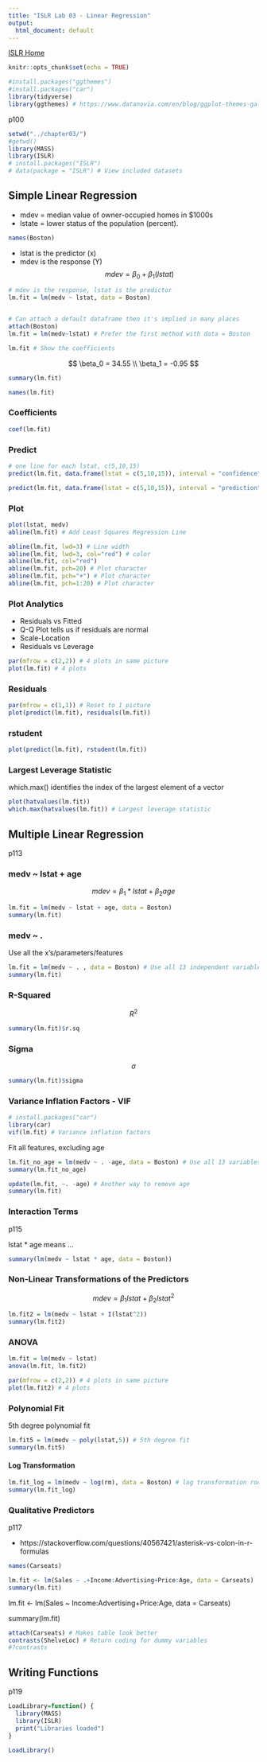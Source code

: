 ```yaml
---
title: "ISLR Lab 03 - Linear Regression"
output:
  html_document: default
---
```

[ISLR Home](../index.html)

```r
knitr::opts_chunk$set(echo = TRUE)
```

```r
#install.packages("ggthemes")
#install.packages("car")
library(tidyverse)
library(ggthemes) # https://www.datanovia.com/en/blog/ggplot-themes-gallery/
```

p100
```r
setwd("../chapter03/")
#getwd()
library(MASS)
library(ISLR)
# install.packages("ISLR")
# data(package = "ISLR") # View included datasets
```

## Simple Linear Regression ####

- mdev = median value of owner-occupied homes in \$1000s
- lstate = lower status of the population (percent).

```r
names(Boston)
```

- lstat is the predictor (x)
- mdev is the response (Y)
$$mdev = \beta_0 + \beta_1 (lstat)$$
```r
# mdev is the response, lstat is the predictor
lm.fit = lm(medv ~ lstat, data = Boston)


# Can attach a default dataframe then it's implied in many places
attach(Boston) 
lm.fit = lm(medv~lstat) # Prefer the first method with data = Boston

lm.fit # Show the coefficients
```
$$
 \beta_0 = 34.55 \\
 \beta_1 = -0.95
$$
 
```r
summary(lm.fit)
```

```r
names(lm.fit)
```

### Coefficients

```r
coef(lm.fit)
```

### Predict

```r
# one line for each lstat, c(5,10,15)
predict(lm.fit, data.frame(lstat = c(5,10,15)), interval = "confidence") # Confidence Intervals

predict(lm.fit, data.frame(lstat = c(5,10,15)), interval = "prediction") # Prediction Intervals
```

### Plot
```r
plot(lstat, medv)
abline(lm.fit) # Add Least Squares Regression Line

abline(lm.fit, lwd=3) # Line width
abline(lm.fit, lwd=3, col="red") # color
abline(lm.fit, col="red")
abline(lm.fit, pch=20) # Plot character
abline(lm.fit, pch="+") # Plot character
abline(lm.fit, pch=1:20) # Plot character
```

### Plot Analytics

- Residuals vs Fitted
- Q-Q Plot tells us if residuals are normal
- Scale-Location
- Residuals vs Leverage

```r
par(mfrow = c(2,2)) # 4 plots in same picture
plot(lm.fit) # 4 plots
```

### Residuals

```r
par(mfrow = c(1,1)) # Reset to 1 picture
plot(predict(lm.fit), residuals(lm.fit))
```

### rstudent

```r
plot(predict(lm.fit), rstudent(lm.fit))
```

### Largest Leverage Statistic

which.max() identifies the index of the largest element of a vector

```r
plot(hatvalues(lm.fit))
which.max(hatvalues(lm.fit)) # Largest leverage statistic
```

## Multiple Linear Regression

p113

### medv ~ lstat + age

$$mdev = \beta_{1} * lstat + \beta_2 age$$
```r
lm.fit = lm(medv ~ lstat + age, data = Boston)
summary(lm.fit)
```

### medv ~ .

Use all the x's/parameters/features

```r
lm.fit = lm(medv ~ . , data = Boston) # Use all 13 independent variables
summary(lm.fit)
```

### R-Squared

$$R^2$$

```r
summary(lm.fit)$r.sq
```

### Sigma 

$$\sigma$$

```r
summary(lm.fit)$sigma
```

### Variance Inflation Factors - VIF

```r
# install.packages("car")
library(car)
vif(lm.fit) # Variance inflation factors
```

Fit all features, excluding age
```r
lm.fit_no_age = lm(medv ~ . -age, data = Boston) # Use all 13 variables minus age
summary(lm.fit_no_age)
```

```r
update(lm.fit, ~. -age) # Another way to remove age
summary(lm.fit)
```

### Interaction Terms

p115

lstat * age means ...

```r
summary(lm(medv ~ lstat * age, data = Boston))
```

### Non-Linear Transformations of the Predictors

$$mdev = \beta_1 lstat + \beta_2 lstat^2$$

```r
lm.fit2 = lm(medv ~ lstat + I(lstat^2))
summary(lm.fit2)
```

### ANOVA

```r
lm.fit = lm(medv ~ lstat)
anova(lm.fit, lm.fit2)
```

```r
par(mfrow = c(2,2)) # 4 plots in same picture
plot(lm.fit2) # 4 plots
```

### Polynomial Fit

5th degree polynomial fit

```r
lm.fit5 = lm(medv ~ poly(lstat,5)) # 5th degree fit
summary(lm.fit5)
```

#### Log Transformation 

```r
lm.fit_log = lm(medv ~ log(rm), data = Boston) # log transformation rooms
summary(lm.fit_log)
```
### Qualitative Predictors

p117

- https://stackoverflow.com/questions/40567421/asterisk-vs-colon-in-r-formulas
 
```r
names(Carseats)
```

```r
lm.fit <- lm(Sales ~ .+Income:Advertising+Price:Age, data = Carseats)
summary(lm.fit)
```

lm.fit <- lm(Sales ~ Income:Advertising+Price:Age, data = Carseats)

summary(lm.fit)

```r
attach(Carseats) # Makes table look better
contrasts(ShelveLoc) # Return coding for dummy variables
#?contrasts
```

## Writing Functions

p119

```r
LoadLibrary=function() {
  library(MASS)
  library(ISLR)
  print("Libraries loaded")
}

LoadLibrary()
```